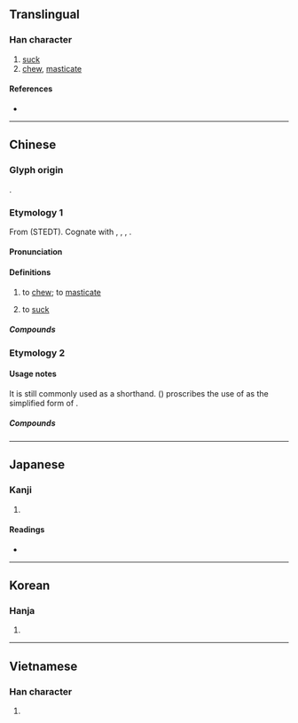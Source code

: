 {{also|嘴}}
{{character info}}
==Translingual==

===Han character===
{{Han char|rn=30|rad=口|as=05|sn=8|four=67010|canj=RBM|ids=⿰口且}}

# [[suck]]
# [[chew]], [[masticate]]

====References====
* {{Han ref|kx=0184.030|dkj=03476|dj=0403.030|hdz=10599.170|uh=5480|ud=21632|bh=A943|bd=43331}}

----

==Chinese==

===Glyph origin===
{{Han etym}}
{{Han compound|口|且|ls=psc|c1=s|c2=p|t1=speech}}.

===Etymology 1===
{{zh-forms|alt=𫪐-Sichuan,啹-Sichuan}}
From {{inh|zh|sit-pro|*dz(j)a-k/n/t/s|*m-dz(j)a-k/n/t/s|to eat; food; to feed; rice}} (STEDT). Cognate with {{och-l|餐|to eat; meal}}, {{cog|bo|ཟ||to eat}}, {{cog|cdm||tr=jeʔ-sa|t=to eat}}, {{cog|my|စား||to eat}}.

====Pronunciation====
{{zh-pron
|m=jǔ,zuǐ
|m-s=ju2
|c=zeoi2
|h=pfs=
|md=
|mn=xm:chú/qz:chír/zz:chó͘
|w=
|mc=y
|oc=y
|cat=v
}}

====Definitions====
{{zh-hanzi}}

# to [[chew]]; to [[masticate]]
# {{lb|zh|Sichuan}} to [[suck]]

=====Compounds=====
{{zh-der|咀嚥|咀吸口|含英咀華|咀英嚼華|咀咒|咀嚼肌|咀嚼|涵咀|白口咀咒}}

===Etymology 2===
{{zh-see|嘴|sgssv}}

====Usage notes====
It is still commonly used as a shorthand. ''{{w|Xiandai Hanyu Guifan Cidian}}'' ({{w2|zh|pref=《|现代汉语规范词典|suf=》}}) proscribes the use of {{lang|zh|咀}} as the simplified form of {{l|zh|嘴}}.

=====Compounds=====
{{zh-der|喻咀|秦咀|尖沙咀|}}

----

==Japanese==

===Kanji===
{{ja-kanji|grade=|rs=口05}}

# {{rfdef|ja|sort=口05}}

====Readings====
* {{ja-readings|goon=[[ぞ]] (zo)|kanon=[[しょ]] (sho)|kanyoon=[[そ]] (so)|kun=[[かむ]] (kamu)}}

----

==Korean==

===Hanja===
{{ko-hanja|hangeul=저|rv=jeo|mr=chŏ}}

# {{rfdef|ko|sort=口05}}

----

==Vietnamese==

===Han character===
{{vi-readings|reading=trớ|rs=口05}}

# {{rfdef|vi}}